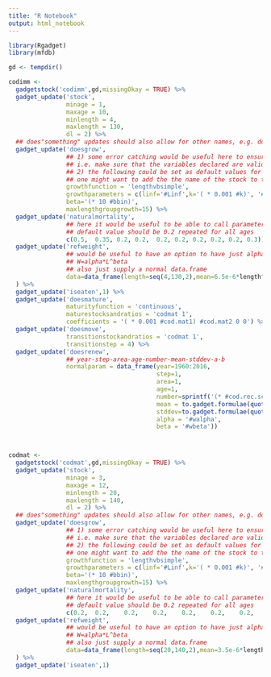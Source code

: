 ---
title: "R Notebook"
output: html_notebook
---



```{r}
library(Rgadget)
library(mfdb)

gd <- tempdir()

codimm <- 
  gadgetstock('codimm',gd,missingOkay = TRUE) %>%
  gadget_update('stock',
                minage = 1,
                maxage = 10,
                minlength = 4,
                maxlength = 130,
                dl = 2) %>%
  ## does"something" updates should also allow for other names, e.g. doesrenew -> recruitment etc..
  gadget_update('doesgrow',  
                ## 1) some error catching would be useful here to ensure that the inputs are valid
                ## i.e. make sure that the variables declared are valid
                ## 2) the following could be set as default values for this component, although 
                ## one might want to add the the name of the stock to the variable (like 'codimm.Linf') 
                growthfunction = 'lengthvbsimple',
                growthparameters = c(linf='#Linf',k='( * 0.001 #k)', '#walpha','#wbeta'),
                beta='(* 10 #bbin)', 
                maxlengthgroupgrowth=15) %>%
  gadget_update('naturalmortality',   
                ## here it would be useful to be able to call parameters defined above akin to dplyr::mutate  
                ## default value should be 0.2 repeated for all ages
                c(0.5,  0.35, 0.2, 0.2,  0.2, 0.2, 0.2, 0.2, 0.2, 0.3)) %>%
  gadget_update('refweight',
                ## would be useful to have an option to have just alpha and beta from the relationship 
                ## W=alpha*L^beta 
                ## also just supply a normal data.frame
                data=data_frame(length=seq(4,130,2),mean=6.5e-6*length^3.07)
  ) %>% 
  gadget_update('iseaten',1) %>% 
  gadget_update('doesmature', 
                maturityfunction = 'continuous',
                maturestocksandratios = 'codmat 1',
                coefficients = '( * 0.001 #cod.mat1) #cod.mat2 0 0') %>% 
  gadget_update('doesmove',
                transitionstockandratios = 'codmat 1',
                transitionstep = 4) %>% 
  gadget_update('doesrenew',
                ## year-step-area-age-number-mean-stddev-a-b
                normalparam = data_frame(year=1960:2016,
                                         step=1,
                                         area=1,
                                         age=1,
                                         number=sprintf('(* #cod.rec.scale #cod.rec.%s)',year),
                                         mean = to.gadget.formulae(quote(Linf * (1 - exp(-1 * (0.001 * k) * (1 - (1 + log(1 - recl/Linf)/(0.001 * k))))))),
                                         stddev=to.gadget.formulae(quote(cod.recl.sd)),
                                         alpha = '#walpha',
                                         beta = '#wbeta'))



codmat <- 
  gadgetstock('codmat',gd,missingOkay = TRUE) %>%
  gadget_update('stock',
                minage = 3,
                maxage = 12,
                minlength = 20,
                maxlength = 140,
                dl = 2) %>%
  ## does"something" updates should also allow for other names, e.g. doesrenew -> recruitment etc..
  gadget_update('doesgrow',  
                ## 1) some error catching would be useful here to ensure that the inputs are valid
                ## i.e. make sure that the variables declared are valid
                ## 2) the following could be set as default values for this component, although 
                ## one might want to add the the name of the stock to the variable (like 'codimm.Linf') 
                growthfunction = 'lengthvbsimple',
                growthparameters = c(linf='#Linf',k='( * 0.001 #k)', '#walpha','#wbeta'),
                beta='(* 10 #bbin)', 
                maxlengthgroupgrowth=15) %>%
  gadget_update('naturalmortality',   
                ## here it would be useful to be able to call parameters defined above akin to dplyr::mutate  
                ## default value should be 0.2 repeated for all ages
                c(0.2,	0.2,	0.2,	0.2,	0.2,	0.2,	0.2,	0.3,	0.5,	0.7)) %>%
  gadget_update('refweight',
                ## would be useful to have an option to have just alpha and beta from the relationship 
                ## W=alpha*L^beta 
                ## also just supply a normal data.frame 
                data=data_frame(length=seq(20,140,2),mean=3.5e-6*length^3.22)
  ) %>% 
  gadget_update('iseaten',1) 

```

